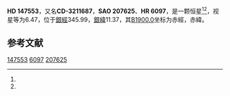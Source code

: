 {{Starbox begin
| name = HD 147553
}}
{{Starbox observe
| epoch = [[J2000.0|J2000.0]]
| constell = {{星座名待查}}<ref name=SIMBAD>{{cite web
 | url=http://simbad.u-strasbg.fr/simbad/sim-id?Ident=HR+6097
 | title=Pulsating variable Star
 | publisher=Centre de Données astronomiques de Strasbourg
 | work=SIMBAD
 | accessdate=2012-07-13
 | archive-date=2020-09-26
 | archive-url=https://web.archive.org/web/20200926110333/http://simbad.u-strasbg.fr/simbad/sim-id?Ident=HR+6097
 | dead-url=no
 }}</ref><ref name=DATA>{{cite web
 | url=http://vizier.u-strasbg.fr/viz-bin/VizieR-5?-out.add=.&-source=5050&-corr=PK=HR&-out.max=9999&HR=6097
 | title=VizieR Detailed Page
 | accessdate=2012-07-13
 | archive-url=https://web.archive.org/web/20190216085244/http://vizier.u-strasbg.fr/viz-bin/VizieR-5?-out.add=.&-source=5050&-corr=PK=HR&-out.max=9999&HR=6097
 | archive-date=2019-02-16
 | dead-url=yes
 }}</ref>
| 星官 = 
| ra = {{RA|16|23|56.7}}<ref name=SIMBAD /><ref name=DATA />
| dec = {{DEC|-33|11|58}}<ref name=SIMBAD /><ref name=DATA />
| appmag_v = 6.47<ref name=SIMBAD /><ref name=DATA />
}}
{{Starbox character
| class = A0V+A0V<ref name=SIMBAD /><ref name=DATA />
| b-v = 0.01<ref name=SIMBAD /><ref name=DATA />
| u-b = -0.02<ref name=SIMBAD /><ref name=DATA />
| r-i = <ref name=SIMBAD /><ref name=DATA />
| variable = 
}}
{{Starbox astrometry
| radial_v = -0.02
| prop_mo_ra = -2
| parallax = 0.009
| p_error =
}}
{{Starbox catalog
| names =CD-3211687，[[SAO星表|SAO]] 207625，[[HD星表|HD]] 147553，[[HR星表|HR]] 6097}}
{{Starbox reference |Simbad=HR+6097}}
{{Starbox end}}

'''HD 147553'''，又名'''CD-3211687'''，'''SAO 207625'''、'''HR 6097'''，是一颗恒星<ref name=SIMBAD /><ref name=DATA />，视星等为6.47，位于[[銀道座標系|銀經]]345.99，[[銀道座標系|銀緯]]11.37，其[[B1900.0|B1900.0]]坐标为赤經{{RA|16|17|30.4}}，赤緯{{DEC|-32|11.37|54}}。

== 参考文献 ==
{{reflist}}

{{star-stub}}

[[Category:HD和HDE天體|147553]]
[[Category:HR天體|6097]]
[[Category:SAO天體|207625]]